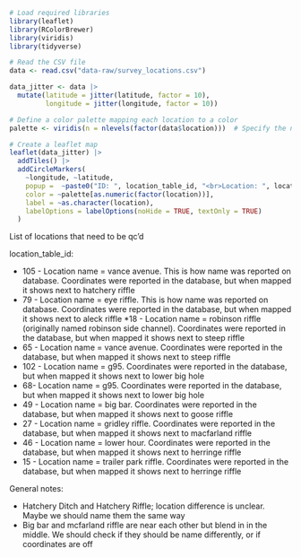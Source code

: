 
```r
# Load required libraries
library(leaflet)
library(RColorBrewer)
library(viridis)
library(tidyverse)
```


```r
# Read the CSV file
data <- read.csv("data-raw/survey_locations.csv")

data_jitter <- data |> 
  mutate(latitude = jitter(latitude, factor = 10),
         longitude = jitter(longitude, factor = 10))
```


```r
# Define a color palette mapping each location to a color
palette <- viridis(n = nlevels(factor(data$location)))  # Specify the number of colors based on the number of unique locations
```

```r
# Create a leaflet map
leaflet(data_jitter) |> 
  addTiles() |> 
  addCircleMarkers(
    ~longitude, ~latitude,
    popup =  ~paste0("ID: ", location_table_id, "<br>Location: ", location),
    color = ~palette[as.numeric(factor(location))],
    label = ~as.character(location),
    labelOptions = labelOptions(noHide = TRUE, textOnly = TRUE)
  )
```

List of locations that need to be qc'd

location_table_id:

   * 105 - Location name = vance avenue. This is how name was reported on database. Coordinates were reported in the database, but when mapped it shows next to hatchery riffle
   * 79 - Location name = eye riffle. This is how name was reported on database. Coordinates were reported in the database, but when mapped it shows next to aleck riffle
   *18 - Location name = robinson riffle (originally named robinson side channel). Coordinates were reported in the database, but when mapped it shows next to steep riffle
   * 65 - Location name = vance avenue. Coordinates were reported in the database, but when mapped it shows next to steep riffle
   * 102 - Location name = g95. Coordinates were reported in the database, but when mapped it shows next to lower big hole
   * 68- Location name = g95. Coordinates were reported in the database, but when mapped it shows next to lower big hole
   * 49 - Location name = big bar. Coordinates were reported in the database, but when mapped it shows next to goose riffle
   * 27 - Location name = gridley riffle. Coordinates were reported in the database, but when mapped it shows next to macfarland riffle
   * 46 - Location name = lower hour. Coordinates were reported in the database, but when mapped it shows next to herringe riffle
   * 15 - Location name = trailer park riffle. Coordinates were reported in the database, but when mapped it shows next to herringe riffle
   
   
   
General notes:

  * Hatchery Ditch and Hatchery Riffle; location difference is unclear. Maybe we should name them the same way
  * Big bar and mcfarland riffle are near each other but blend in in the middle. We should check if they should be name differently, or if coordinates are off
   
